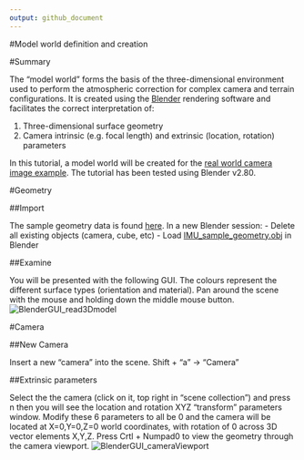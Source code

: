 ```yaml
---
output: github_document
---
```



#Model world definition and creation

#Summary

The "model world" forms the basis of the three-dimensional environment used to perform the atmospheric correction for complex camera and terrain configurations. It is created using the [Blender](https://www.blender.org/) rendering software and facilitates the correct interpretation of:

1. Three-dimensional surface geometry
2. Camera intrinsic (e.g. focal length) and extrinsic (location, rotation) parameters

In this tutorial, a model world will be created for the [real world camera image example](tutorials/Real-world-images). The tutorial has been tested using Blender v2.80.

#Geometry

##Import

The sample geometry data is found [here](README_files/geometry). In a new Blender session:
- Delete all existing objects (camera, cube, etc)
- Load [IMU_sample_geometry.obj](README_files/geometry/IMU_sample_geometry.obj) in Blender

##Examine

You will be presented with the following GUI. The colours represent the different surface types (orientation and material). Pan around the scene with the mouse and holding down the middle mouse button.
![BlenderGUI_read3Dmodel](README_files/figure-misc/BlenderGUI_1.PNG)


#Camera

##New Camera

Insert a new "camera" into the scene.
 Shift + "a" -> "Camera"
 
##Extrinsic parameters

Select the the camera (click on it, top right in "scene collection") and press 
  n
then you will see the location and rotation XYZ "transform" parameters window.
Modify these 6 parameters to all be 0 and the camera will be located at X=0,Y=0,Z=0 world coordinates, with rotation of 0 across 3D vector elements X,Y,Z. Press
  Crtl + Numpad0
to view the geometry through the camera viewport.
![BlenderGUI_cameraViewport](README_files/figure-misc/BlenderGUI_2.PNG)



